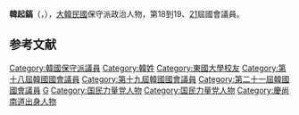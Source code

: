 {{Unreferenced|time=2020-11-07T08:01:17+00:00}}
{{Infobox politician
| name        = 韓起鎬<br>{{lang|ko|한기호}}
| image       = 
| caption     = 
| birth_date = {{Birth date and age|1952|10|1}}
| birth_place = {{KOR}}[[慶尚南道|慶尚南道]][[密陽市|密陽市]]
| residence = {{KOR}}[[江原道|江原道]]
| nationality   = {{ROK}}
| party         = {{PPP}}
| otherparty    = 大國家黨→<br>新世界黨→<br>{{LKP}}→<br>{{UFP}}→
| other_names = 
| alma_mater = [[東國大學|東國大學]]

| office1 = {{flagicon|South Korea}} 第18-19、21屆[[韓國國會|韓國國會]]議員
| term_start1 = 2020年5月30日
| term_end1   = 
| constituency1 = [[江原道|江原道]][[春川市|春川市]]、[[鐵原郡_(韓國)|鐵原郡]]、[[華川郡|華川郡]]、[[楊口郡|楊口郡]]甲（第21屆）
| predecessor1 = （選區重劃）
| successor1  = 
| term_start2 = 2010年7月29日
| term_end2   = 2016年5月29日
| constituency2 = [[江原道|江原道]][[鐵原郡_(韓國)|鐵原郡]]、[[華川郡|華川郡]]、[[楊口郡|楊口郡]]、[[麟蹄郡|麟蹄郡]]（第18-19屆）
| predecessor2 = {{tsl|ko|이용삼|李龍三}}
| successor2  = （選區重劃）

}}
'''韓起鎬'''（{{kor|한기호|韓起鎬|Han Gi-ho}}，{{bd|1952年|10月1日}}），[[大韓民國|大韓民國]]保守派政治人物，第18到19、[[第21屆大韓民國國會議員名單|21]]屆國會議員。

[[Category:韓國保守派議員|Category:韓國保守派議員]]
[[Category:韓姓|Category:韓姓]]


== 参考文献 ==
<references />

{{DEFAULTSORT:Han Gi-ho}}
[[Category:東國大學校友|Category:東國大學校友]]
[[Category:第十八屆韓國國會議員|Category:第十八屆韓國國會議員]]
[[Category:第十九屆韓國國會議員|Category:第十九屆韓國國會議員]]
[[Category:第二十一屆韓國國會議員|Category:第二十一屆韓國國會議員]]
[[Category:韓姓|G]]
[[Category:国民力量党人物|Category:国民力量党人物]]
[[Category:国民力量党人物|Category:国民力量党人物]]
[[Category:慶尚南道出身人物|Category:慶尚南道出身人物]]